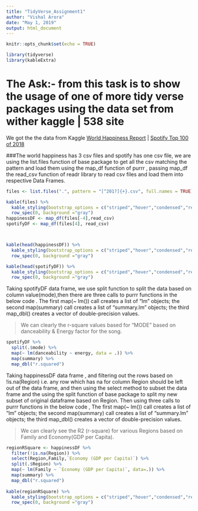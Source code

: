 ---
title: "TidyVerse_Assignment1"
author: "Vishal Arora"
date: "May 1, 2019"
output: html_document
---

```{r setup, include=FALSE}
knitr::opts_chunk$set(echo = TRUE)
```


```{r echo=FALSE, message=FALSE, warning=FALSE}
library(tidyverse)
library(kableExtra)
```
# The Ask:- from this task is to show the usage of one of more tidy verse packages using the data set from wither kaggle | 538  site

We got the the data from Kaggle [World Happiness Report ](https://www.kaggle.com/unsdsn/world-happiness/version/2) |
 [Spotify Top 100 of 2018](https://www.kaggle.com/janicejung/spotify-top-100-of-2018-with-genres)
 
###The world happiness has 3 csv files and spotify has one csv file, we are using the list.files function of base package to get all the csv matching the pattern and load them using the map_df function of purrr , passing map_df the read_csv function of readr library to read csv files and load them into respective Data Frames.                       
 
```{r message=FALSE}
files <- list.files(".", pattern = "[^201?]{+}.csv", full.names = TRUE)

kable(files) %>% 
  kable_styling(bootstrap_options = c("striped","hover","condensed","responsive"),full_width   = F,position = "left",font_size = 12) %>%
  row_spec(0, background ="gray")
happinessDF <- map_df(files[-4],read_csv) 
spotifyDF <- map_df(files[4], read_csv)



kable(head(happinessDF)) %>% 
  kable_styling(bootstrap_options = c("striped","hover","condensed","responsive"),full_width   = F,position = "left",font_size = 12) %>%
  row_spec(0, background ="gray")

kable(head(spotifyDF)) %>% 
  kable_styling(bootstrap_options = c("striped","hover","condensed","responsive"),full_width   = F,position = "left",font_size = 12) %>%
  row_spec(0, background ="gray")

```
     
                                           
Taking spotifyDF data frame, we use split function to split the data based on column value(mode),then there are three calls to purrr functions in the below code . The first map(~ lm()) call creates a list of "lm" objects; the second map(summary) call creates a list of "summary.lm" objects; the third map_dbl() creates a vector of double-precision values.               

> We can clearly the r-square values based for "MODE"  based on danceability & Energy factor for the song.                                                 
```{r}

spotifyDF %>%
  split(.$mode) %>%
  map(~ lm(danceability ~ energy, data = .)) %>%
  map(summary) %>%
  map_dbl("r.squared")
```
                                                                        
Taking happinessDF data frame , and filtering out the rows based on !is.na(Region) i.e. any row which has na for column Region should be left out of the data frame, and then using the select method to subset the data frame and the using the split function of base package to split my new subset of original dataframe based on Region. Then using three calls to purrr functions in the below code , The first map(~ lm()) call creates a list of "lm" objects; the second map(summary) call creates a list of "summary.lm" objects; the third map_dbl() creates a vector of double-precision values.

> We can clearly see the R2 (r-square) for various Regions based on Family and Economy(GDP per Capita).                                                     

```{r}


regionRSquare <- happinessDF %>%
  filter(!is.na(Region)) %>%
  select(Region,Family,`Economy (GDP per Capita)`) %>%
  split(.$Region) %>%
  map(~ lm(Family ~ `Economy (GDP per Capita)`, data=.)) %>%
  map(summary) %>%
  map_dbl("r.squared")
  
kable(regionRSquare) %>% 
  kable_styling(bootstrap_options = c("striped","hover","condensed","responsive"),full_width   = F,position = "left",font_size = 12) %>%
  row_spec(0, background ="gray")  

```



